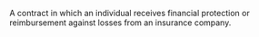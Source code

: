A contract in which an individual receives financial protection or reimbursement against losses from
an insurance company.
